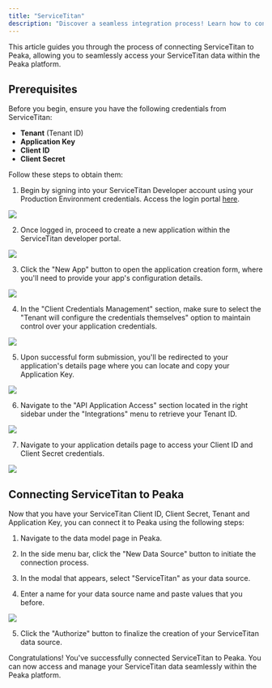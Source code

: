 ```yaml
---
title: "ServiceTitan"
description: "Discover a seamless integration process! Learn how to connect ServiceTitan to Peaka effortlessly for streamlined transactions."
---
```


This article guides you through the process of connecting ServiceTitan to Peaka, allowing you to seamlessly access your ServiceTitan data within the Peaka platform.

## Prerequisites

Before you begin, ensure you have the following credentials from ServiceTitan:

- **Tenant** (Tenant ID)
- **Application Key**
- **Client ID**
- **Client Secret**

Follow these steps to obtain them:

1. Begin by signing into your ServiceTitan Developer account using your Production Environment credentials. Access the login portal [here](https://developer.servicetitan.io/signin/).

<img src="https://cdn.peaka.com/integrations/service-titan-1.png" />

2. Once logged in, proceed to create a new application within the ServiceTitan developer portal.

<img src="https://cdn.peaka.com/integrations/service-titan-2.png" />

3. Click the "New App" button to open the application creation form, where you'll need to provide your app's configuration details.

<img src="https://cdn.peaka.com/integrations/service-titan-3.png" />

4. In the "Client Credentials Management" section, make sure to select the "Tenant will configure the credentials themselves" option to maintain control over your application credentials.

<img src="https://cdn.peaka.com/integrations/service-titan-4.png" />

5. Upon successful form submission, you'll be redirected to your application's details page where you can locate and copy your Application Key.

<img src="https://cdn.peaka.com/integrations/service-titan-5.png" />

6. Navigate to the "API Application Access" section located in the right sidebar under the "Integrations" menu to retrieve your Tenant ID.

<img src="https://cdn.peaka.com/integrations/service-titan-6.png" />

7. Navigate to your application details page to access your Client ID and Client Secret credentials.

<img src="https://cdn.peaka.com/integrations/service-titan-7.png" />

## Connecting ServiceTitan to Peaka

Now that you have your ServiceTitan Client ID, Client Secret, Tenant and Application Key, you can connect it to Peaka using the following steps:

1. Navigate to the data model page in Peaka.

2. In the side menu bar, click the "New Data Source" button to initiate the connection process.

3. In the modal that appears, select "ServiceTitan" as your data source.

4. Enter a name for your data source name and paste values that you before.

<img src="https://cdn.peaka.com/integrations/service-titan-8.png" />

5. Click the "Authorize" button to finalize the creation of your ServiceTitan data source.

Congratulations! You've successfully connected ServiceTitan to Peaka. You can now access and manage your ServiceTitan data seamlessly within the Peaka platform.
